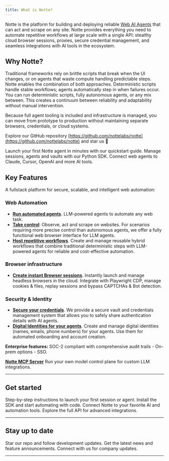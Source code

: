 ```yaml
---
title: What is Notte?
---
```


Notte is the platform for building and deploying reliable [Web AI Agents](/concepts/agents) that can act and scrape on any site.
Notte provides everything you need to automate repetitive workflows at large scale with a single API: stealthy cloud browser sessions, proxies, secure credential management, and seamless integrations with AI tools in the ecosystem.

## Why Notte?

Traditional frameworks rely on brittle scripts that break when the UI changes, or on agents that waste compute handling predictable steps. Notte enables the combination of both approaches. Deterministic scripts handle stable workflows; agents automatically step in when failures occur. You can run deterministic scripts, fully autonomous agents, or any mix between. This creates a continuum between reliability and adaptability without manual intervention.

Because full agent tooling is included and infrastructure is managed, you can move from prototype to production without maintaining separate browsers, credentials, or cloud systems.

<Tip>Explore our GitHub repository [https://github.com/nottelabs/notte](https://github.com/nottelabs/notte) and star us 🌟</Tip>

<CardGroup cols={3}>
  <Card title="Quickstart" icon="rocket" href="/intro/quickstart">
    Launch your first Notte agent in minutes with our quickstart guide.
  </Card>
  <Card title="Python SDK" icon="python" href="/intro/python-sdk">
    Manage sessions, agents and vaults with our Python SDK.
  </Card>
  <Card title="Integrations" icon="robot" href="/integrations/mcp">
    Connect web agents to Claude, Cursor, OpenAI and more AI tools.
  </Card>
</CardGroup>

## Key Features

A fullstack platform for secure, scalable, and intelligent web automation:

### Web Automation

- **[Run automated agents](/concepts/agents)**. LLM-powered agents to automate any web task.
- **[Take control](/concepts/operations)**: Observe, act and scrape on websites. For scenarios requiring more precise control than autonomous agents, we offer a fully functional web browser interface for LLM agents.
- **[Host repetitive workflows](/concepts/workflows)**. Create and manage reusable hybrid workflows that combine traditional deterministic steps with LLM-powered agents for reliable and cost-effective automation.

### Browser infrastructure

- **[Create instant Browser sessions](/concepts/sessions)**. Instantly launch and manage headless browsers in the cloud. Integrate with Playwright CDP, manage cookies & files, replay sessions and bypass CAPTCHAs & Bot detection.

### Security & Identity

- **[Secure your credentials](/concepts/vaults)**. We provide a secure vault and credentials management system that allows you to safely share authentication details with AI agents.
- **[Digital Identities for your agents](/concepts/personas)**. Create and manage digital identities (names, emails, phone numbers) for your agents. Use them for automated onboarding and account creation.

<Check>**Enterprise features:** SOC-2 compliant with comprehensive audit trails - On-prem options - SSO.</Check>

<Info> **[Notte MCP Server](/integrations/mcp)** Run your own model control plane for custom LLM integrations.</Info>

---

## Get started

<CardGroup cols={2}>
  <Card title="Quickstart Guide" icon="book" href="/intro/quickstart">
    Step-by-step instructions to launch your first session or agent.
  </Card>
  <Card title="Python SDK" icon="python" href="/intro/python-sdk">
    Install the SDK and start automating with code.
  </Card>
  <Card title="Integrations" icon="plug" href="/integrations/mcp">
    Connect Notte to your favorite AI and automation tools.
  </Card>
  <Card title="API Reference" icon="terminal" href="/sdk-reference/manual">
    Explore the full API for advanced integrations.
  </Card>
</CardGroup>

---

## Stay up to date

<CardGroup cols={3}>
  <Card title="GitHub" icon="github" href="https://github.com/nottelabs/notte">
    Star our repo and follow development updates.
  </Card>
  <Card title="X (Twitter)" icon="twitter" href="https://x.com/nottecore/">
    Get the latest news and feature announcements.
  </Card>
  <Card title="LinkedIn" icon="linkedin" href="https://www.linkedin.com/company/nottelabsinc/">
    Connect with us for company updates.
  </Card>
</CardGroup>

---
